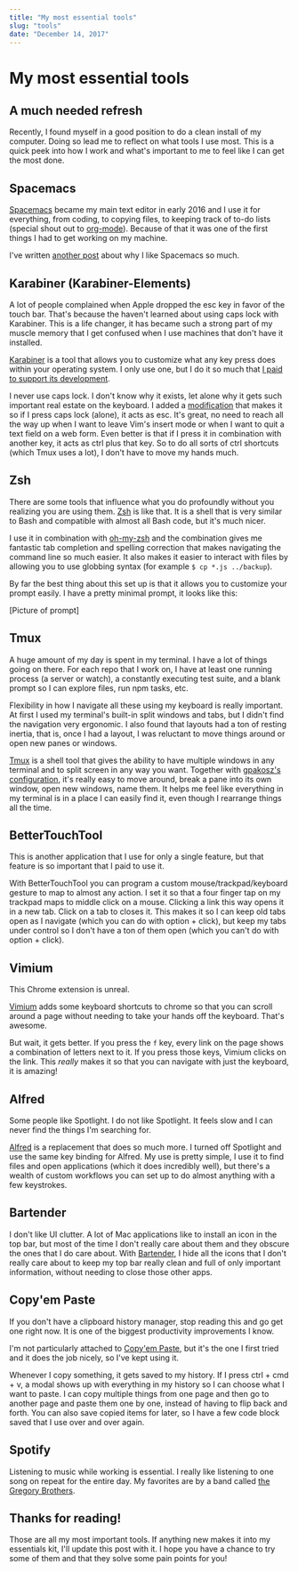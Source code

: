 ```yaml
---
title: "My most essential tools"
slug: "tools"
date: "December 14, 2017"
---
```

# My most essential tools

## A much needed refresh

Recently, I found myself in a good position to do a clean install of my
computer. Doing so lead me to reflect on what tools I use most. This is a quick
peek into how I work and what's important to me to feel like I can get the most
done.

## Spacemacs

[Spacemacs](http://spacemacs.org/) became my main text editor in early 2016 and
I use it for everything, from coding, to copying files, to keeping track of
to-do lists (special shout out to [org-mode](http://orgmode.org/)). Because of
that it was one of the first things I had to get working on my machine.

I've written [another
post](https://medium.com/@_juancaicedo/why-i-use-spacemacs-d6c0ef1a9b00) about
why I like Spacemacs so much.

## Karabiner (Karabiner-Elements)

A lot of people complained when Apple dropped the esc key in favor of the touch
bar. That's because the haven't learned about using caps lock with Karabiner.
This is a life changer, it has became such a strong part of my muscle memory
that I get confused when I use machines that don't have it installed.

[Karabiner](https://pqrs.org/osx/karabiner/) is a tool that allows you to
customize what any key press does within your operating system. I only use one,
but I do it so much that [I paid to support its
development](https://pqrs.org/osx/karabiner/pricing.html).

I never use caps lock. I don't know why it exists, let alone why it gets such
important real estate on the keyboard. I added a
[modification](https://pqrs.org/osx/karabiner/complex_modifications/#caps_lock)
that makes it so if I press caps lock (alone), it acts as esc. It's great, no
need to reach all the way up when I want to leave Vim's insert mode or when I
want to quit a text field on a web form. Even better is that if I press it in
combination with another key, it acts as ctrl plus that key. So to do all sorts
of ctrl shortcuts (which Tmux uses a lot), I don't have to move my hands much.

## Zsh

There are some tools that influence what you do profoundly without you realizing
you are using them. [Zsh](http://www.zsh.org/) is like that. It is a shell that
is very similar to Bash and compatible with almost all Bash code, but it's much
nicer.

I use it in combination with
[oh-my-zsh](https://github.com/robbyrussell/oh-my-zsh) and the combination gives
me fantastic tab completion and spelling correction that makes navigating the
command line so much easier. It also makes it easier to interact with files by
allowing you to use globbing syntax (for example `$ cp *.js ../backup`).

By far the best thing about this set up is that it allows you to customize your
prompt easily. I have a pretty minimal prompt, it looks like this:

[Picture of prompt]

## Tmux

A huge amount of my day is spent in my terminal. I have a lot of things going on
there. For each repo that I work on, I have at least one running process (a
server or watch), a constantly executing test suite, and a blank prompt so I can
explore files, run npm tasks, etc.

Flexibility in how I navigate all these using my keyboard is really important.
At first I used my terminal's built-in split windows and tabs, but I didn't find the
navigation very ergonomic. I also found that layouts had a ton of resting
inertia, that is, once I had a layout, I was reluctant to move things around or
open new panes or windows.

[Tmux](https://github.com/tmux/tmux) is a shell tool that gives the ability to
have multiple windows in any terminal and to split screen in any way you want.
Together with [gpakosz's configuration](https://github.com/gpakosz/.tmux), it's
really easy to move around, break a pane into its own window, open new windows,
name them. It helps me feel like everything in my terminal is in a place I can
easily find it, even though I rearrange things all the time.

## BetterTouchTool

This is another application that I use for only a single feature, but that
feature is so important that I paid to use it.

With BetterTouchTool you can program a custom mouse/trackpad/keyboard gesture to
map to almost any action. I set it so that a four finger tap on my trackpad maps
to middle click on a mouse. Clicking a link this way opens it in a new tab.
Click on a tab to closes it. This makes it so I can keep old tabs open as I
navigate (which you can do with option + click), but keep my tabs under control
so I don't have a ton of them open (which you can't do with option + click).

## Vimium

This Chrome extension is unreal.

[Vimium](https://chrome.google.com/webstore/detail/vimium/dbepggeogbaibhgnhhndojpepiihcmeb?hl=en)
adds some keyboard shortcuts to chrome so that you can scroll around a page
without needing to take your hands off the keyboard. That's awesome.

But wait, it gets better. If you press the `f` key, every link on the page shows
a combination of letters next to it. If you press those keys, Vimium clicks on
the link. This _really_ makes it so that you can navigate with just the
keyboard, it is amazing!

## Alfred

Some people like Spotlight. I do not like Spotlight. It feels slow and I can
never find the things I'm searching for.

[Alfred](https://www.alfredapp.com/) is a replacement that does so much more. I
turned off Spotlight and use the same key binding for Alfred. My use is pretty
simple, I use it to find files and open applications (which it does incredibly
well), but there's a wealth of custom workflows you can set up to do almost
anything with a few keystrokes.

## Bartender

I don't like UI clutter. A lot of Mac applications like to install an icon in
the top bar, but most of the time I don't really care about them and they
obscure the ones that I do care about. With
[Bartender](https://www.macbartender.com/), I hide all the icons that I don't
really care about to keep my top bar really clean and full of only important
information, without needing to close those other apps.

## Copy'em Paste

If you don't have a clipboard history manager, stop reading this and go get one
right now. It is one of the biggest productivity improvements I know.

I'm not particularly attached to [Copy'em
Paste](http://www.apprywhere.com/copy-em-paste.html), but it's the one I first
tried and it does the job nicely, so I've kept using it.

Whenever I copy something, it gets saved to my history. If I press ctrl + cmd +
v, a modal shows up with everything in my history so I can choose what I want to
paste. I can copy multiple things from one page and then go to another page and
paste them one by one, instead of having to flip back and forth. You can also
save copied items for later, so I have a few code block saved that I use over
and over again.

## Spotify

Listening to music while working is essential. I really like listening to one
song on repeat for the entire day. My favorites are by a band called [the
Gregory Brothers](https://youtu.be/UyfCSWPFXx0).

## Thanks for reading!

Those are all my most important tools. If anything new makes it into my
essentials kit, I'll update this post with it. I hope you have a chance to try
some of them and that they solve some pain points for you!
